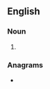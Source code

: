 ==English==

===Noun===
{{head|en|noun form}}

# {{plural of|cardiomyocyte|lang=en}}

===Anagrams===
* {{anagrams|en|a=accdeimoorstyy|myocardiocytes}}